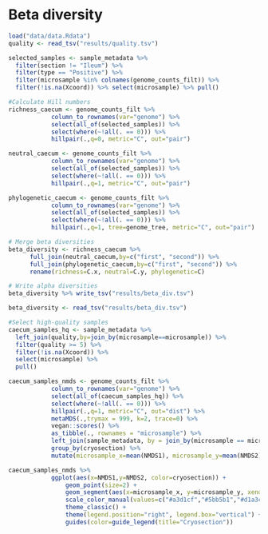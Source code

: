 # Beta diversity

```r
load("data/data.Rdata")
quality <- read_tsv("results/quality.tsv")
```

```r
selected_samples <- sample_metadata %>% 
  filter(section != "Ileum") %>%
  filter(type == "Positive") %>%
  filter(microsample %in% colnames(genome_counts_filt)) %>%
  filter(!is.na(Xcoord)) %>% select(microsample) %>% pull()

#Calculate Hill numbers
richness_caecum <- genome_counts_filt %>%
            column_to_rownames(var="genome") %>%
            select(all_of(selected_samples)) %>%
            select(where(~!all(. == 0))) %>%
            hillpair(.,q=0, metric="C", out="pair")

neutral_caecum <- genome_counts_filt %>%
            column_to_rownames(var="genome") %>%
            select(all_of(selected_samples)) %>%
            select(where(~!all(. == 0))) %>%
            hillpair(.,q=1, metric="C", out="pair")

phylogenetic_caecum <- genome_counts_filt %>%
            column_to_rownames(var="genome") %>%
            select(all_of(selected_samples)) %>%
            select(where(~!all(. == 0))) %>%
            hillpair(.,q=1, tree=genome_tree, metric="C", out="pair")

# Merge beta diversities
beta_diversity <- richness_caecum %>%
      full_join(neutral_caecum,by=c("first", "second")) %>%
      full_join(phylogenetic_caecum,by=c("first", "second")) %>%
      rename(richness=C.x, neutral=C.y, phylogenetic=C)

# Write alpha diversities
beta_diversity %>% write_tsv("results/beta_div.tsv")
```

```r
beta_diversity <- read_tsv("results/beta_div.tsv")

#Select high-quality samples
caecum_samples_hq <- sample_metadata %>% 
  left_join(quality,by=join_by(microsample==microsample)) %>%
  filter(quality >= 5) %>% 
  filter(!is.na(Xcoord)) %>% 
  select(microsample) %>% 
  pull()

caecum_samples_nmds <- genome_counts_filt %>%
            column_to_rownames(var="genome") %>%
            select(all_of(caecum_samples_hq)) %>%
            select(where(~!all(. == 0))) %>%
            hillpair(.,q=1, metric="C", out="dist") %>%
            metaMDS(.,trymax = 999, k=2, trace=0) %>%
            vegan::scores() %>%
            as_tibble(., rownames = "microsample") %>%
            left_join(sample_metadata, by = join_by(microsample == microsample)) %>%
            group_by(cryosection) %>%
            mutate(microsample_x=mean(NMDS1), microsample_y=mean(NMDS2))

caecum_samples_nmds %>%
            ggplot(aes(x=NMDS1,y=NMDS2, color=cryosection)) +
                geom_point(size=2) +
                geom_segment(aes(x=microsample_x, y=microsample_y, xend=NMDS1, yend=NMDS2), alpha=0.2) +
                scale_color_manual(values=c("#a3d1cf","#5bb5b1","#d1a3cf","#a364a0")) +
                theme_classic() +
                theme(legend.position="right", legend.box="vertical") +
                guides(color=guide_legend(title="Cryosection"))

```